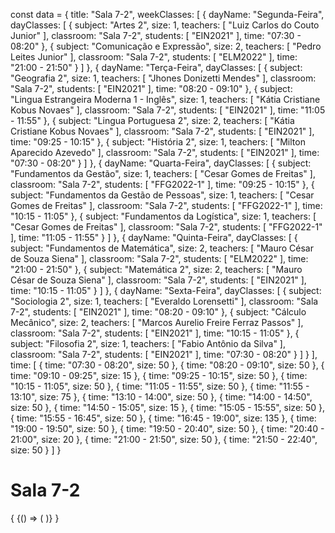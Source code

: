 const data = {
  title: "Sala 7-2",
  weekClasses: [
    {
      dayName: "Segunda-Feira",
      dayClasses: [
        {
          subject: "Artes 2",
          size: 1,
          teachers: [
            "Luiz Carlos do Couto Junior"
          ],
          classroom: "Sala 7-2",
          students: [
            "EIN2021"
          ],
          time: "07:30 - 08:20"
        },
        {
          subject: "Comunicação e Expressão",
          size: 2,
          teachers: [
            "Pedro Leites Junior"
          ],
          classroom: "Sala 7-2",
          students: [
            "ELM2022"
          ],
          time: "21:00 - 21:50"
        }
      ]
    },
    {
      dayName: "Terça-Feira",
      dayClasses: [
        {
          subject: "Geografia 2",
          size: 1,
          teachers: [
            "Jhones Donizetti Mendes"
          ],
          classroom: "Sala 7-2",
          students: [
            "EIN2021"
          ],
          time: "08:20 - 09:10"
        },
        {
          subject: "Lingua Estrangeira Moderna 1 - Inglês",
          size: 1,
          teachers: [
            "Kátia Cristiane Kobus Novaes"
          ],
          classroom: "Sala 7-2",
          students: [
            "EIN2021"
          ],
          time: "11:05 - 11:55"
        },
        {
          subject: "Lingua Portuguesa 2",
          size: 2,
          teachers: [
            "Kátia Cristiane Kobus Novaes"
          ],
          classroom: "Sala 7-2",
          students: [
            "EIN2021"
          ],
          time: "09:25 - 10:15"
        },
        {
          subject: "História 2",
          size: 1,
          teachers: [
            "Milton Aparecido Azevedo"
          ],
          classroom: "Sala 7-2",
          students: [
            "EIN2021"
          ],
          time: "07:30 - 08:20"
        }
      ]
    },
    {
      dayName: "Quarta-Feira",
      dayClasses: [
        {
          subject: "Fundamentos da Gestão",
          size: 1,
          teachers: [
            "Cesar Gomes de Freitas"
          ],
          classroom: "Sala 7-2",
          students: [
            "FFG2022-1"
          ],
          time: "09:25 - 10:15"
        },
        {
          subject: "Fundamentos da Gestão de Pessoas",
          size: 1,
          teachers: [
            "Cesar Gomes de Freitas"
          ],
          classroom: "Sala 7-2",
          students: [
            "FFG2022-1"
          ],
          time: "10:15 - 11:05"
        },
        {
          subject: "Fundamentos da Logística",
          size: 1,
          teachers: [
            "Cesar Gomes de Freitas"
          ],
          classroom: "Sala 7-2",
          students: [
            "FFG2022-1"
          ],
          time: "11:05 - 11:55"
        }
      ]
    },
    {
      dayName: "Quinta-Feira",
      dayClasses: [
        {
          subject: "Fundamentos de Matemática",
          size: 2,
          teachers: [
            "Mauro César de Souza Siena"
          ],
          classroom: "Sala 7-2",
          students: [
            "ELM2022"
          ],
          time: "21:00 - 21:50"
        },
        {
          subject: "Matemática 2",
          size: 2,
          teachers: [
            "Mauro César de Souza Siena"
          ],
          classroom: "Sala 7-2",
          students: [
            "EIN2021"
          ],
          time: "10:15 - 11:05"
        }
      ]
    },
    {
      dayName: "Sexta-Feira",
      dayClasses: [
        {
          subject: "Sociologia 2",
          size: 1,
          teachers: [
            "Everaldo Lorensetti"
          ],
          classroom: "Sala 7-2",
          students: [
            "EIN2021"
          ],
          time: "08:20 - 09:10"
        },
        {
          subject: "Cálculo Mecânico",
          size: 2,
          teachers: [
            "Marcos Aurelio Freire Ferraz Passos"
          ],
          classroom: "Sala 7-2",
          students: [
            "EIN2021"
          ],
          time: "10:15 - 11:05"
        },
        {
          subject: "Filosofia 2",
          size: 1,
          teachers: [
            "Fabio Antônio da Silva"
          ],
          classroom: "Sala 7-2",
          students: [
            "EIN2021"
          ],
          time: "07:30 - 08:20"
        }
      ]
    }
  ],
  time: [
    {
      time: "07:30 - 08:20",
      size: 50
    },
    {
      time: "08:20 - 09:10",
      size: 50
    },
    {
      time: "09:10 - 09:25",
      size: 15
    },
    {
      time: "09:25 - 10:15",
      size: 50
    },
    {
      time: "10:15 - 11:05",
      size: 50
    },
    {
      time: "11:05 - 11:55",
      size: 50
    },
    {
      time: "11:55 - 13:10",
      size: 75
    },
    {
      time: "13:10 - 14:00",
      size: 50
    },
    {
      time: "14:00 - 14:50",
      size: 50
    },
    {
      time: "14:50 - 15:05",
      size: 15
    },
    {
      time: "15:05 - 15:55",
      size: 50
    },
    {
      time: "15:55 - 16:45",
      size: 50
    },
    {
      time: "16:45 - 19:00",
      size: 135
    },
    {
      time: "19:00 - 19:50",
      size: 50
    },
    {
      time: "19:50 - 20:40",
      size: 50
    },
    {
      time: "20:40 - 21:00",
      size: 20
    },
    {
      time: "21:00 - 21:50",
      size: 50
    },
    {
      time: "21:50 - 22:40",
      size: 50
    }
  ]
}

# Sala 7-2

<div>
  {
    <BrowserOnly>
      {() => (
        <Grid
          title={data.title}
          weekClasses={data.weekClasses}
          time={data.time}
        />
      )}
    </BrowserOnly>
  }
</div>
